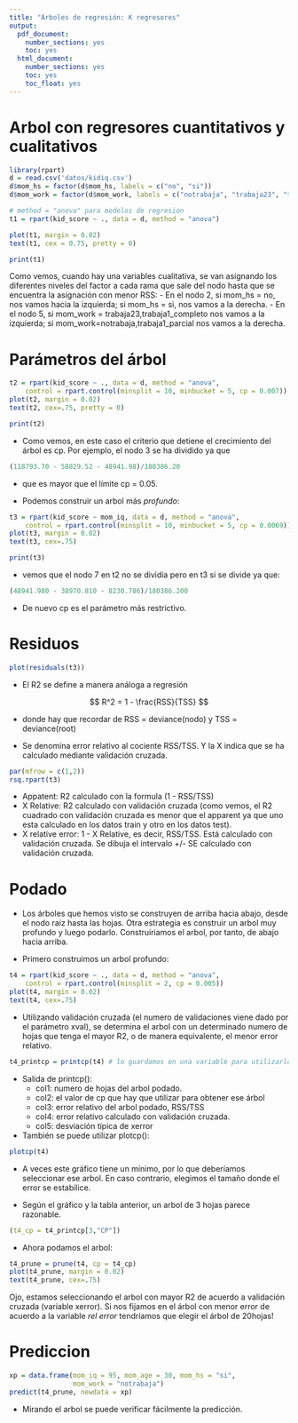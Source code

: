 ```yaml
---
title: "Árboles de regresión: K regresores"
output:
  pdf_document:
    number_sections: yes
    toc: yes
  html_document:
    number_sections: yes
    toc: yes
    toc_float: yes
---
```



# Arbol con regresores cuantitativos y cualitativos

```r
library(rpart)
d = read.csv('datos/kidiq.csv')
d$mom_hs = factor(d$mom_hs, labels = c("no", "si"))
d$mom_work = factor(d$mom_work, labels = c("notrabaja", "trabaja23", "trabaja1_parcial", "trabaja1_completo"))
```

```r
# method = "anova" para modelos de regresion
t1 = rpart(kid_score ~ ., data = d, method = "anova")
```

```r
plot(t1, margin = 0.02)
text(t1, cex = 0.75, pretty = 0)
```

```r
print(t1)
```

Como vemos, cuando hay una variables cualitativa, se van asignando los diferentes niveles del factor a cada rama que sale del nodo hasta que se encuentra la asignación con menor RSS: 
- En el nodo 2, si mom_hs = no, nos vamos hacia la izquierda; si mom_hs = si, nos vamos a la derecha.
- En el nodo 5, si mom_work = trabaja23,trabaja1_completo nos vamos a la izquierda; si mom_work=notrabaja,trabaja1_parcial nos vamos a la derecha.


# Parámetros del árbol

```r
t2 = rpart(kid_score ~ ., data = d, method = "anova",
    control = rpart.control(minsplit = 10, minbucket = 5, cp = 0.007))
plot(t2, margin = 0.02)
text(t2, cex=.75, pretty = 0)
```

```r
print(t2)
```

- Como vemos, en este caso el criterio que detiene el crecimiento del árbol es cp. Por ejemplo, el nodo 3 se ha dividido ya que 

```r
(118793.70 - 58829.52 - 48941.98)/180386.20
```

- que es mayor que el límite cp = 0.05.

- Podemos construir un arbol más *profundo*:

```r
t3 = rpart(kid_score ~ mom_iq, data = d, method = "anova",
    control = rpart.control(minsplit = 10, minbucket = 5, cp = 0.0069))
plot(t3, margin = 0.02)
text(t3, cex=.75)
```

```r
print(t3)
```

- vemos que el nodo 7 en t2 no se dividía pero en t3 si se divide ya que:

```r
(48941.980 - 38970.810 - 8230.786)/180386.200
```

- De nuevo cp es el parámetro más restrictivo.

# Residuos

```r
plot(residuals(t3))
```

- El R2 se define a manera análoga a regresión

$$
R^2 = 1 - \frac{RSS}{TSS}
$$

- donde hay que recordar de RSS = deviance(nodo) y TSS = deviance(root)

- Se denomina error relativo al cociente RSS/TSS. Y la X indica que se ha calculado mediante validación cruzada.

```r
par(mfrow = c(1,2))
rsq.rpart(t3)
```

- Appatent: R2 calculado con la formula (1 - RSS/TSS)
- X Relative: R2 calculado con validación cruzada (como vemos, el R2 cuadrado con validación cruzada es menor que el apparent ya que uno esta calculado en los datos train y otro en los datos test).
- X relative error: 1 - X Relative, es decir, RSS/TSS. Está calculado con validación cruzada. Se dibuja el intervalo +/- SE calculado con validación cruzada.

# Podado

- Los árboles que hemos visto se construyen de arriba hacia abajo, desde el nodo raiz hasta las hojas. Otra estrategia es construir un arbol muy profundo y luego podarlo. Construiriamos el arbol, por tanto, de abajo hacia arriba.

- Primero construimos un arbol profundo:

```r
t4 = rpart(kid_score ~ ., data = d, method = "anova",
    control = rpart.control(minsplit = 2, cp = 0.005))
plot(t4, margin = 0.02)
text(t4, cex=.75)
```

- Utilizando validación cruzada (el numero de validaciones viene dado por el parámetro xval), se determina el arbol con un determinado numero de hojas que tenga el mayor R2, o de manera equivalente, el menor error relativo.  

```r
t4_printcp = printcp(t4) # lo guardamos en una variable para utilizarlo despues
```

- Salida de printcp():
    - col1: numero de hojas del arbol podado.
    - col2: el valor de cp que hay que utilizar para obtener ese árbol
    - col3: error relativo del arbol podado, RSS/TSS
    - col4: error relativo calculado con validación cruzada.
    - col5: desviación típica de xerror
- También se puede utilizar plotcp():

```r
plotcp(t4)
```

- A veces este gráfico tiene un mínimo, por lo que deberíamos seleccionar ese arbol. En caso contrario, elegimos el tamaño donde el error se estabilice.

- Según el gráfico y la tabla anterior, un arbol de 3 hojas parece razonable. 

```r
(t4_cp = t4_printcp[3,"CP"])
```

- Ahora podamos el arbol:

```r
t4_prune = prune(t4, cp = t4_cp)
plot(t4_prune, margin = 0.02)
text(t4_prune, cex=.75)
```

Ojo, estamos seleccionando el arbol con mayor R2 de acuerdo a validación cruzada (variable xerror). Si nos fijamos en el árbol con menor error de acuerdo a la variable *rel error* tendríamos que elegir el árbol de 20hojas!


# Prediccion

```r
xp = data.frame(mom_iq = 95, mom_age = 30, mom_hs = "si", 
                mom_work = "notrabaja")
predict(t4_prune, newdata = xp)
```

- Mirando el arbol se puede verificar fácilmente la predicción.

